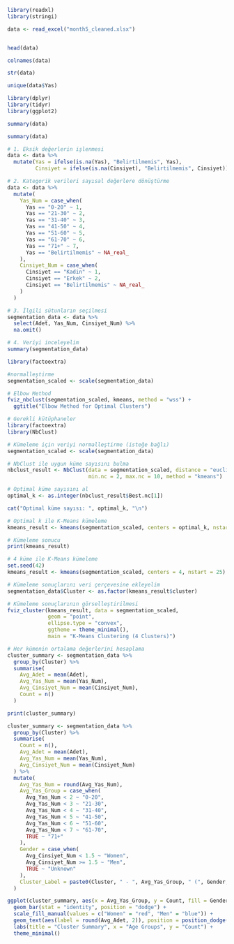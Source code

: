
```{r}
library(readxl)  
library(stringi)  

data <- read_excel("month5_cleaned.xlsx")


head(data)
```


```{r}
colnames(data)
```

```{r}
str(data)
```

```{r}
unique(data$Yas)
```

```{r}
library(dplyr)
library(tidyr)
library(ggplot2)

summary(data)
```

```{r}
summary(data)
```

```{r}
# 1. Eksik değerlerin işlenmesi
data <- data %>%
  mutate(Yas = ifelse(is.na(Yas), "Belirtilmemis", Yas),
         Cinsiyet = ifelse(is.na(Cinsiyet), "Belirtilmemis", Cinsiyet))

# 2. Kategorik verileri sayısal değerlere dönüştürme
data <- data %>%
  mutate(
    Yas_Num = case_when(
      Yas == "0-20" ~ 1,
      Yas == "21-30" ~ 2,
      Yas == "31-40" ~ 3,
      Yas == "41-50" ~ 4,
      Yas == "51-60" ~ 5,
      Yas == "61-70" ~ 6,
      Yas == "71+" ~ 7,
      Yas == "Belirtilmemis" ~ NA_real_
    ),
    Cinsiyet_Num = case_when(
      Cinsiyet == "Kadin" ~ 1,
      Cinsiyet == "Erkek" ~ 2,
      Cinsiyet == "Belirtilmemis" ~ NA_real_
    )
  )

# 3. İlgili sütunların seçilmesi
segmentation_data <- data %>%
  select(Adet, Yas_Num, Cinsiyet_Num) %>%
  na.omit()

# 4. Veriyi inceleyelim
summary(segmentation_data)
```

```{r}
library(factoextra)

#normalleştirme
segmentation_scaled <- scale(segmentation_data)

# Elbow Method
fviz_nbclust(segmentation_scaled, kmeans, method = "wss") +
  ggtitle("Elbow Method for Optimal Clusters")
```

```{r}
# Gerekli kütüphaneler
library(factoextra)
library(NbClust)

# Kümeleme için veriyi normalleştirme (isteğe bağlı)
segmentation_scaled <- scale(segmentation_data)

# NbClust ile uygun küme sayısını bulma
nbclust_result <- NbClust(data = segmentation_scaled, distance = "euclidean",
                          min.nc = 2, max.nc = 10, method = "kmeans")

# Optimal küme sayısını al
optimal_k <- as.integer(nbclust_result$Best.nc[1])

cat("Optimal küme sayısı: ", optimal_k, "\n")

# Optimal k ile K-Means kümeleme
kmeans_result <- kmeans(segmentation_scaled, centers = optimal_k, nstart = 25)

# Kümeleme sonucu
print(kmeans_result)
```


```{r}
# 4 küme ile K-Means kümeleme
set.seed(42)
kmeans_result <- kmeans(segmentation_scaled, centers = 4, nstart = 25)

# Kümeleme sonuçlarını veri çerçevesine ekleyelim
segmentation_data$Cluster <- as.factor(kmeans_result$cluster)

# Kümeleme sonuçlarının görselleştirilmesi
fviz_cluster(kmeans_result, data = segmentation_scaled,
             geom = "point",
             ellipse.type = "convex",
             ggtheme = theme_minimal(),
             main = "K-Means Clustering (4 Clusters)")
```

```{r}
# Her kümenin ortalama değerlerini hesaplama
cluster_summary <- segmentation_data %>%
  group_by(Cluster) %>%
  summarise(
    Avg_Adet = mean(Adet),
    Avg_Yas_Num = mean(Yas_Num),
    Avg_Cinsiyet_Num = mean(Cinsiyet_Num),
    Count = n()
  )

print(cluster_summary)
```

```{r}
cluster_summary <- segmentation_data %>%
  group_by(Cluster) %>%
  summarise(
    Count = n(),
    Avg_Adet = mean(Adet),
    Avg_Yas_Num = mean(Yas_Num),
    Avg_Cinsiyet_Num = mean(Cinsiyet_Num)
  ) %>%
  mutate(
    Avg_Yas_Num = round(Avg_Yas_Num), 
    Avg_Yas_Group = case_when(
      Avg_Yas_Num < 2 ~ "0-20",
      Avg_Yas_Num < 3 ~ "21-30",
      Avg_Yas_Num < 4 ~ "31-40",
      Avg_Yas_Num < 5 ~ "41-50",
      Avg_Yas_Num < 6 ~ "51-60",
      Avg_Yas_Num < 7 ~ "61-70",
      TRUE ~ "71+"
    ),
    Gender = case_when(
      Avg_Cinsiyet_Num < 1.5 ~ "Women",
      Avg_Cinsiyet_Num >= 1.5 ~ "Men",
      TRUE ~ "Unknown"
    ),
    Cluster_Label = paste0(Cluster, " - ", Avg_Yas_Group, " (", Gender, ")")
  )

ggplot(cluster_summary, aes(x = Avg_Yas_Group, y = Count, fill = Gender)) +
  geom_bar(stat = "identity", position = "dodge") +
  scale_fill_manual(values = c("Women" = "red", "Men" = "blue")) +
  geom_text(aes(label = round(Avg_Adet, 2)), position = position_dodge(width = 0.9), vjust = -0.5, size = 3.5) +
  labs(title = "Cluster Summary", x = "Age Groups", y = "Count") +
  theme_minimal()
```

```{r}


```

```{r}


```

